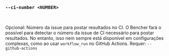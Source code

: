 ### `--ci-number <NUMBER>`

<br />

Opcional: Número da issue para postar resultados no CI.
O Bencher fará o possível para detectar o número da issue de CI necessário para postar resultados.
No entanto, isso nem sempre está disponível em configurações complexas, como ao usar `workflow_run` no GitHub Actions.
Requer: `--github-actions`